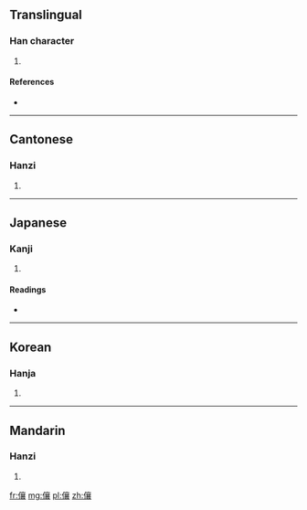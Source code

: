 ==Translingual==

===Han character===
{{Han char|rn=9|rad=人|as=17|sn=19|four=2023<sub>2</sub>|canj=人卜口女 (OYRV)}}

# {{defn|Han|sort=人17}}

====References====
* {{Han ref|kx=0121.270|dkj=01297|dj=0256.130|hdz=10237.120|uh=5134|ud=20788|bh=F1EB|bd=61931}}

----

==Cantonese==

===Hanzi===
{{yue-hanzi|jyut=|y=yeung4}}

# {{defn|Cantonese|sort=人17}}

----

==Japanese==

===Kanji===
{{ja-kanji|grade=|rs=人17}}

# {{defn|Japanese|sort=人17}}

====Readings====
* {{ja-readings|on=[[しょう]] (shō), [[そう]] (sō)|kun=[[よる]] (yoru), [[さまよう]] (samayou)}}

----

==Korean==

===Hanja===
{{ko-hanja|hangeul=상|rv=sang|mr=sang}}

# {{defn|Korean|sort=人17}}

----

==Mandarin==

===Hanzi===
{{cmn-hanzi|pin=[[ráng]] ([[rang2]])|wg=jang<sup>2</sup>}}

# {{defn|Mandarin|sort=人17}}

[[fr:儴]]
[[mg:儴]]
[[pl:儴]]
[[zh:儴]]